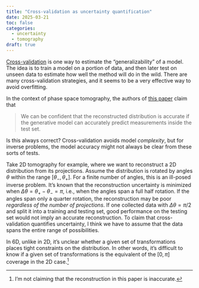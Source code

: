 ```yaml
---
title: "Cross-validation as uncertainty quantification"
date: 2025-03-21
toc: false
categories:
  - uncertainty
  - tomography
draft: true
---
```


[Cross-validation](https://en.wikipedia.org/wiki/Cross-validation_(statistics)) is one way to estimate the "generalizability" of a model. The idea is to train a model on a portion of data, and then later test on unseen data to estimate how well the method will do in the wild. There are many cross-validation strategies, and it seems to be a very effective way to avoid overfitting.

In the context of phase space tomography, the authors of [this paper](https://journals.aps.org/prab/pdf/10.1103/PhysRevAccelBeams.27.094601) claim that

>We can be confident that the reconstructed distribution is accurate if the generative model can accurately predict measurements inside the test set.

Is this always correct? Cross-validation avoids model *complexity*, but for inverse problems, the model accuracy might not always be clear from these sorts of tests.

Take 2D tomography for example, where we want to reconstruct a 2D distribution from its projections. Assume the distribution is rotated by angles $\theta$ within the range $[\theta_{-}, \theta_{+}]$. For a finite number of angles, this is an ill-posed inverse problem. It's known that the reconstruction uncertainty is minimized when $\Delta\theta = \theta_{+} - \theta_{-} = \pi$, i.e., when the angles span a full half rotation. If the angles span only a quarter rotation, the reconstruction may be poor *regardless of the number of projections*. If one collected data with $\Delta\theta = \pi/2$ and split it into a training and testing set, good performance on the testing set would not imply an accurate reconstruction. To claim that cross-validation quantifies uncertainty, I think we have to assume that the data spans the entire range of possibilities.

In 6D, unlike in 2D, it's unclear whether a given set of transformations places tight constraints on the distribution. In other words, it's difficult to know if a given set of transformations is the equivalent of the $[0, \pi]$ coverage in the 2D case.^[I'm not claiming that the reconstruction in this paper is inaccurate.]


